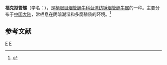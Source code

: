 {{Speciesbox 
| taxon = Hemiphaedusa frankei
| binomial_authority = (Boettger et Schmacker, 1894)
}}
'''福克拟管螺'''（学名：''{{lang|la|Hemiphaedusa frankei}}''），是[[柄眼目|柄眼目]][[烟管蜗牛科|烟管蜗牛科]][[台湾纺锤烟管蜗牛属|台湾纺锤烟管蜗牛属]]的一种。主要分布于[[中国大陆|中国大陆]]，常栖息在阴暗潮湿和多腐殖质的环境。<ref>{{cite web|url=http://shell.sinica.edu.tw/chinese/shellbase_detail.php?science_no=6055|title=国际贝库：福克拟管螺|publisher=台湾贝类资料库|accessdate=2009-08-11|archive-date=2016-03-04|archive-url=https://web.archive.org/web/20160304091449/http://shell.sinica.edu.tw/chinese/shellbase_detail.php?science_no=6055|dead-url=no}}</ref>

== 参考文献 ==
{{reflist}}
{{taxonbar}}
[[Category:_1894年描述的动物|F]]
[[Category:台湾纺锤烟管蜗牛属|F]]